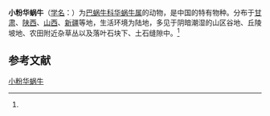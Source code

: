 {{Speciesbox
| name = 小粉华蜗牛
| status = 
| status_system = 
| image = 
| genus = Cathaica
| species = pulveraticula
| authority = (Martens, 1882)<ref name='id11100'>{{cite web| url =http://www.bioinfo.cn/db05/BjdwSpecies.php?action=view&id=11100| title =小粉华蜗牛| work =《中国动物物种编目数据库》| publisher =中国科学院微生物研究所| author =中国科学院动物研究所| accessdate =2009-04-28| deadurl =yes| archiveurl =https://web.archive.org/web/20160305060700/http://www.bioinfo.cn/db05/BjdwSpecies.php?action=view&id=11100| archivedate =2016-03-05}}</ref>
}}

'''小粉华蜗牛'''（[[学名|学名]]：{{lang|la|''Cathaica pulveraticula''}}）为[[巴蜗牛科|巴蜗牛科]][[华蜗牛属|华蜗牛属]]的动物，是中国的特有物种。分布于[[甘肃|甘肃]]、[[陕西|陕西]]、[[山西|山西]]、[[新疆|新疆]]等地，生活环境为陆地，多见于阴暗潮湿的山区谷地、丘陵坡地、农田附近杂草丛以及落叶石块下、土石缝隙中。<ref name='id11100'/>

== 参考文献 ==
{{reflist}}

{{Wikispecies|Cathaica pulveraticula}}

[[Category:华蜗牛属|小粉华蜗牛]]


{{软体动物小作品}}